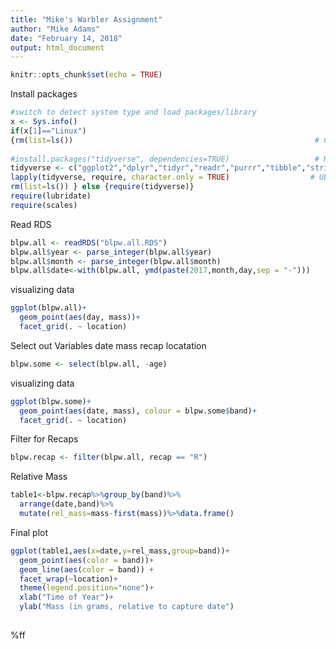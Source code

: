 ```yaml
---
title: "Mike's Warbler Assignment"
author: "Mike Adams"
date: "February 14, 2018"
output: html_document
---
```


```r
knitr::opts_chunk$set(echo = TRUE)
```

Install packages
```r
#switch to detect system type and load packages/library
x <- Sys.info()
if(x[1]=="Linux")
{rm(list=ls())                                                      # Clears R workspace
   
#install.packages("tidyverse", dependencies=TRUE)                   # Run once, then comment
tidyverse <- c("ggplot2","dplyr","tidyr","readr","purrr","tibble","stringr") # Ubuntu tidyverse work around
lapply(tidyverse, require, character.only = TRUE)                  # Ubuntu tidyverse work around
rm(list=ls()) } else {require(tidyverse)}
require(lubridate)
require(scales)
```

Read RDS
```r
blpw.all <- readRDS("blpw.all.RDS")
blpw.all$year <- parse_integer(blpw.all$year)
blpw.all$month <- parse_integer(blpw.all$month)
blpw.all$date<-with(blpw.all, ymd(paste(2017,month,day,sep = "-")))
```

visualizing data
```r
ggplot(blpw.all)+
  geom_point(aes(day, mass))+
  facet_grid(. ~ location)
```

Select out Variables date mass recap locatation
```r
blpw.some <- select(blpw.all, -age) 

```

visualizing data
```r

ggplot(blpw.some)+
  geom_point(aes(date, mass), colour = blpw.some$band)+
  facet_grid(. ~ location)

```

Filter for Recaps
```r
blpw.recap <- filter(blpw.all, recap == "R")
```

Relative Mass
```r
table1<-blpw.recap%>%group_by(band)%>%
  arrange(date,band)%>%
  mutate(rel_mass=mass-first(mass))%>%data.frame()
```

Final plot
```r
ggplot(table1,aes(x=date,y=rel_mass,group=band))+
  geom_point(aes(color = band))+ 
  geom_line(aes(color = band)) +
  facet_wrap(~location)+
  theme(legend.position="none")+
  xlab("Time of Year")+
  ylab("Mass (in grams, relative to capture date")
  
```

%ff